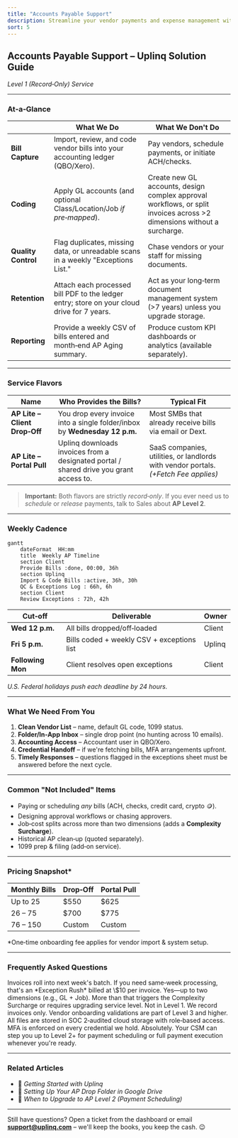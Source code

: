 ```yaml
---
title: "Accounts Payable Support"
description: Streamline your vendor payments and expense management with Uplinq's A/P support tools
sort: 5
---
```


## Accounts Payable Support – Uplinq Solution Guide  
*Level 1 (Record‑Only) Service*

---

### At‑a‑Glance  
| | **What We Do** | **What We Don't Do** |
|---|---|---|
| **Bill Capture** | Import, review, and code vendor bills into your accounting ledger (QBO/Xero). | Pay vendors, schedule payments, or initiate ACH/checks. |
| **Coding** | Apply GL accounts (and optional Class/Location/Job *if pre‑mapped*). | Create new GL accounts, design complex approval workflows, or split invoices across >2 dimensions without a surcharge. |
| **Quality Control** | Flag duplicates, missing data, or unreadable scans in a weekly "Exceptions List." | Chase vendors or your staff for missing documents. |
| **Retention** | Attach each processed bill PDF to the ledger entry; store on your cloud drive for 7 years. | Act as your long‑term document management system (>7 years) unless you upgrade storage. |
| **Reporting** | Provide a weekly CSV of bills entered and month‑end AP Aging summary. | Produce custom KPI dashboards or analytics (available separately). |

---

### Service Flavors  
| **Name** | **Who Provides the Bills?** | **Typical Fit** |
|----------|----------------------------|-----------------|
| **AP Lite – Client Drop‑Off** | You drop every invoice into a single folder/inbox by **Wednesday 12 p.m.** | Most SMBs that already receive bills via email or Dext. |
| **AP Lite – Portal Pull** | Uplinq downloads invoices from a designated portal / shared drive you grant access to. | SaaS companies, utilities, or landlords with vendor portals. *(+Fetch Fee applies)* |

> **Important:** Both flavors are strictly *record‑only*. If you ever need us to *schedule* or *release* payments, talk to Sales about **AP Level 2**.

---

### Weekly Cadence  

```mermaid
gantt
    dateFormat  HH:mm
    title  Weekly AP Timeline
    section Client
    Provide Bills :done, 00:00, 36h
    section Uplinq
    Import & Code Bills :active, 36h, 30h
    QC & Exceptions Log : 66h, 6h
    section Client
    Review Exceptions : 72h, 42h
```

| Cut‑off | Deliverable | Owner |
|---------|-------------|-------|
| **Wed 12 p.m.** | All bills dropped/off‑loaded | Client |
| **Fri 5 p.m.** | Bills coded + weekly CSV + exceptions list | Uplinq |
| **Following Mon** | Client resolves open exceptions | Client |

*U.S. Federal holidays push each deadline by 24 hours.*

---

### What We Need From You  
1. **Clean Vendor List** – name, default GL code, 1099 status.  
2. **Folder/In‑App Inbox** – single drop point (no hunting across 10 emails).  
3. **Accounting Access** – Accountant user in QBO/Xero.  
4. **Credential Handoff** – if we're fetching bills, MFA arrangements upfront.  
5. **Timely Responses** – questions flagged in the exceptions sheet must be answered before the next cycle.

---

### Common "Not Included" Items  
- Paying or scheduling *any* bills (ACH, checks, credit card, crypto 🪙).  
- Designing approval workflows or chasing approvers.  
- Job‑cost splits across more than two dimensions (adds a **Complexity Surcharge**).  
- Historical AP clean‑up (quoted separately).  
- 1099 prep & filing (add‑on service).  

---

### Pricing Snapshot*  
| Monthly Bills | **Drop‑Off** | **Portal Pull** |
|---------------|-------------|-----------------|
| Up to 25 | \$550 | \$625 |
| 26 – 75 | \$700 | \$775 |
| 76 – 150 | Custom | Custom |

\*One‑time onboarding fee applies for vendor import & system setup.

---

### Frequently Asked Questions  

<Callout type="info" title="Q: What happens if we miss the Wednesday deadline?">
Invoices roll into next week's batch. If you need same‑week processing, that's an *Exception Rush* billed at \$10 per invoice.
</Callout>

<Callout type="info" title="Q: Can you split a single bill across multiple jobs?">
Yes—up to two dimensions (e.g., GL + Job). More than that triggers the Complexity Surcharge or requires upgrading service level.
</Callout>

<Callout type="info" title="Q: Do you verify vendor bank details?">
Not in Level 1. We record invoices only. Vendor onboarding validations are part of Level 3 and higher.
</Callout>

<Callout type="info" title="Q: How secure is my data?">
All files are stored in SOC 2‑audited cloud storage with role‑based access. MFA is enforced on every credential we hold.
</Callout>

<Callout type="info" title="Q: Can I upgrade later?">
Absolutely. Your CSM can step you up to Level 2+ for payment scheduling or full payment execution whenever you're ready.
</Callout>

---

### Related Articles  
- 🔗 *Getting Started with Uplinq*  
- 🔗 *Setting Up Your AP Drop Folder in Google Drive*  
- 🔗 *When to Upgrade to AP Level 2 (Payment Scheduling)*  

---

Still have questions? Open a ticket from the dashboard or email **support@uplinq.com** – we'll keep the books, you keep the cash. 😉